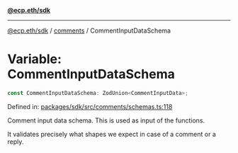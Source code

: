 [**@ecp.eth/sdk**](../../index.mdx)

***

[@ecp.eth/sdk](/sdk-reference/index.mdx) / [comments](/sdk-reference/comments/index.mdx) / CommentInputDataSchema

# Variable: CommentInputDataSchema

```ts
const CommentInputDataSchema: ZodUnion<CommentInputData>;
```

Defined in: [packages/sdk/src/comments/schemas.ts:118](https://github.com/ecp-eth/comments-monorepo/blob/main/packages/sdk/src/comments/schemas.ts#L118)

Comment input data schema. This is used as input of the functions.

It validates precisely what shapes we expect in case of a comment or a reply.
